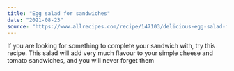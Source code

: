 ---
title: "Egg salad for sandwiches"
date: "2021-08-23"
source: "https://www.allrecipes.com/recipe/147103/delicious-egg-salad-for-sandwiches/"
---
If you are looking for something to complete your sandwich with, 
try this recipe. This salad will add very much flavour to your
simple cheese and tomato sandwiches, and you will never forget them

